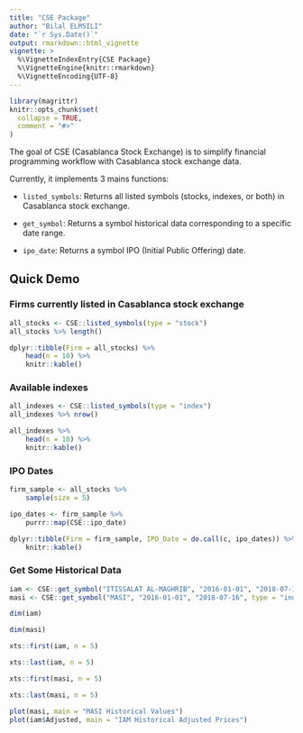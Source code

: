 ```yaml
---
title: "CSE Package"
author: "Bilal ELMSILI"
date: "`r Sys.Date()`"
output: rmarkdown::html_vignette
vignette: >
  %\VignetteIndexEntry{CSE Package}
  %\VignetteEngine{knitr::rmarkdown}
  %\VignetteEncoding{UTF-8}
---
```


```r
library(magrittr)
knitr::opts_chunk$set(
  collapse = TRUE,
  comment = "#>"
)
```

The goal of CSE (Casablanca Stock Exchange) is to simplify financial programming workflow with Casablanca stock exchange data.

Currently, it implements 3 mains functions:

- `listed_symbols`: Returns all listed symbols (stocks, indexes, or both) in Casablanca stock exchange.

- `get_symbol`: Returns a symbol historical data corresponding to a specific date range.

- `ipo_date`: Returns a symbol IPO (Initial Public Offering) date.

## Quick Demo

### Firms currently listed in Casablanca stock exchange

```r
all_stocks <- CSE::listed_symbols(type = "stock")
all_stocks %>% length()
```

```r
dplyr::tibble(Firm = all_stocks) %>%
    head(n = 10) %>%
    knitr::kable()
```

### Available indexes

```r
all_indexes <- CSE::listed_symbols(type = "index")
all_indexes %>% nrow()
```

```r
all_indexes %>%
    head(n = 10) %>%
    knitr::kable()
```

### IPO Dates

```r
firm_sample <- all_stocks %>% 
    sample(size = 5)

ipo_dates <- firm_sample %>%
    purrr::map(CSE::ipo_date)

dplyr::tibble(Firm = firm_sample, IPO_Date = do.call(c, ipo_dates)) %>%
    knitr::kable()
```

### Get Some Historical Data

```r
iam <- CSE::get_symbol("ITISSALAT AL-MAGHRIB", "2016-01-01", "2018-07-16", type = "stock")
masi <- CSE::get_symbol("MASI", "2016-01-01", "2018-07-16", type = "index")
```

```r
dim(iam)

dim(masi)

xts::first(iam, n = 5)

xts::last(iam, n = 5)

xts::first(masi, n = 5)

xts::last(masi, n = 5)
```

```r
plot(masi, main = "MASI Historical Values")
plot(iam$Adjusted, main = "IAM Historical Adjusted Prices")
```
